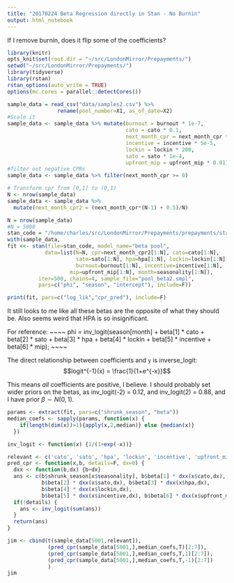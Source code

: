 ```yaml
---
title: "20170224 Beta Regression directly in Stan - No Burnin"
output: html_notebook
---
```


If I remove burnin, does it flip some of the coefficients?

```r
library(knitr)
opts_knit$set(root.dir = "~/src/LondonMirror/Prepayments/")
setwd("~/src/LondonMirror/Prepayments/")
library(tidyverse)
library(rstan)
rstan_options(auto_write = TRUE)
options(mc.cores = parallel::detectCores())

sample_data = read_csv("data/samples2.csv") %>% 
                rename(pool_number=X1, as_of_date=X2)
#Scale it
sample_data <- sample_data %>% mutate(burnout = burnout * 1e-7, 
                                      cato = cato * 0.1, 
                                      next_month_cpr = next_month_cpr * 1e-2,
                                      incentive = incentive * 5e-5, 
                                      lockin = lockin * 200, 
                                      sato = sato * 1e-4, 
                                      upfront_mip = upfront_mip * 0.01)
#filter out negative CPRs
sample_data <- sample_data %>% filter(next_month_cpr >= 0)

# Transform cpr from [0,1] to (0,1)
N <- nrow(sample_data)
sample_data <- sample_data %>% 
  mutate(next_month_cpr2 = (next_month_cpr*(N-1) + 0.5)/N)
```


```r
N = nrow(sample_data)
#N = 5000
stan_code = "/home/charles/src/LondonMirror/Prepayments/prepayments/stan/pool_beta.stan"
with(sample_data,
fit <<- stan(file=stan_code, model_name="beta pool",
            data=list(N=N, cpr=next_month_cpr2[1:N], cato=cato[1:N],
                      sato=sato[1:N], hpa=hpa[1:N], lockin=lockin[1:N],
                      burnout=burnout[1:N], incentive=incentive[1:N],
                    mip=upfront_mip[1:N], month=seasonality[1:N]),
          iter=500, chains=4, sample_file="pool_beta2.smpl",
          pars=c("phi", "season", "intercept"), include=F))
```

```r
print(fit, pars=c("log_lik","cpr_pred"), include=F)
```

It still looks to me like all these betas are the opposite of what they should be. Also seems weird that HPA is so insignificant.

For reference:
~~~~
phi = inv_logit(season[month] +
                     beta[1] * cato +
                     beta[2] * sato +
                     beta[3] * hpa +
                     beta[4] * lockin +
                     beta[5] * incentive +
                     beta[6] * mip);
~~~~

The direct relationship between coefficients and `y` is inverse_logit: $$logit^{-1}(x) = \frac{1}{1+e^{-x}}$$ 

This means *all* coefficients are positive, I believe. I should probably set wider priors on the betas, as inv_logit(-2) = 0.12, and inv_logit(2) = 0.88, and I have prior $\beta \sim N(0,1)$.
```r
params <- extract(fit, pars=c("shrunk_season", "beta"))
median_coefs <- sapply(params, function(x) {
    if(length(dim(x))>1){apply(x,2,median)} else {median(x)}
  })

inv_logit <- function(x) {1/(1+exp(-x))}

relevant <- c('cato', 'sato', 'hpa', 'lockin', 'incentive', 'upfront_mip')
pred_cpr <- function(x,b, details=F, dx=0) {
  dxx <- function(b,dx) {b+dx}
  ans <- c(b$shrunk_season[x$seasonality], b$beta[1] * dxx(x$cato,dx), 
           b$beta[2] * dxx(x$sato,dx), b$beta[3] * dxx(x$hpa,dx), 
           b$beta[4] * dxx(x$lockin,dx), 
           b$beta[5] * dxx(x$incentive,dx), b$beta[6] * dxx(x$upfront_mip,dx))
  if(!details) {
    ans <- inv_logit(sum(ans))
  }
  return(ans)
}

jim <- cbind(t(sample_data[5001,relevant]),
             (pred_cpr(sample_data[5001,],median_coefs,T)[2:7]),
             (pred_cpr(sample_data[5001,],median_coefs,T,1)[2:7]),
             (pred_cpr(sample_data[5001,],median_coefs,T,-1)[2:7])
             )
jim
```

